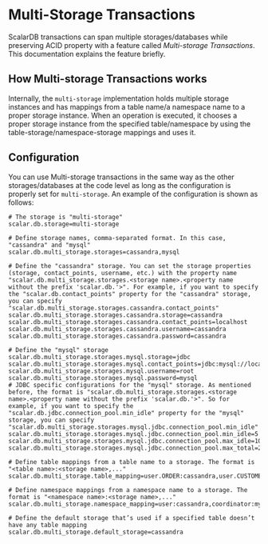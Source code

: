 # Multi-Storage Transactions

ScalarDB transactions can span multiple storages/databases while preserving ACID property with a
feature called *Multi-storage Transactions*. This documentation explains the feature briefly.

## How Multi-storage Transactions works

Internally, the `multi-storage` implementation holds multiple storage instances and has mappings
from a table name/a namespace name to a proper storage instance. When an operation is executed, it
chooses a proper storage instance from the specified table/namespace by using the
table-storage/namespace-storage mappings and uses it.

## Configuration

You can use Multi-storage transactions in the same way as the other storages/databases at the code
level as long as the configuration is properly set for `multi-storage`. An example of the
configuration is shown as follows:

```
# The storage is "multi-storage"
scalar.db.storage=multi-storage

# Define storage names, comma-separated format. In this case, "cassandra" and "mysql"
scalar.db.multi_storage.storages=cassandra,mysql

# Define the "cassandra" storage. You can set the storage properties (storage, contact_points, username, etc.) with the property name "scalar.db.multi_storage.storages.<storage name>.<property name without the prefix 'scalar.db.'>". For example, if you want to specify the "scalar.db.contact_points" property for the "cassandra" storage, you can specify "scalar.db.multi_storage.storages.cassandra.contact_points"
scalar.db.multi_storage.storages.cassandra.storage=cassandra
scalar.db.multi_storage.storages.cassandra.contact_points=localhost
scalar.db.multi_storage.storages.cassandra.username=cassandra
scalar.db.multi_storage.storages.cassandra.password=cassandra

# Define the "mysql" storage 
scalar.db.multi_storage.storages.mysql.storage=jdbc
scalar.db.multi_storage.storages.mysql.contact_points=jdbc:mysql://localhost:3306/
scalar.db.multi_storage.storages.mysql.username=root
scalar.db.multi_storage.storages.mysql.password=mysql
# JDBC specific configurations for the "mysql" storage. As mentioned before, the format is "scalar.db.multi_storage.storages.<storage name>.<property name without the prefix 'scalar.db.'>". So for example, if you want to specify the "scalar.db.jdbc.connection_pool.min_idle" property for the "mysql" storage, you can specify "scalar.db.multi_storage.storages.mysql.jdbc.connection_pool.min_idle"
scalar.db.multi_storage.storages.mysql.jdbc.connection_pool.min_idle=5
scalar.db.multi_storage.storages.mysql.jdbc.connection_pool.max_idle=10
scalar.db.multi_storage.storages.mysql.jdbc.connection_pool.max_total=25

# Define table mappings from a table name to a storage. The format is "<table name>:<storage name>,..."
scalar.db.multi_storage.table_mapping=user.ORDER:cassandra,user.CUSTOMER:mysql,coordinator.state:cassandra

# Define namespace mappings from a namespace name to a storage. The format is "<namespace name>:<storage name>,..."
scalar.db.multi_storage.namespace_mapping=user:cassandra,coordinator:mysql

# Define the default storage that’s used if a specified table doesn’t have any table mapping
scalar.db.multi_storage.default_storage=cassandra
```
